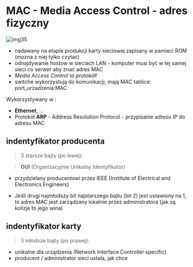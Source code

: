 # MAC - Media Access Control - adres fizyczny

![img35](/lab1/img/img35.webp)

- nadawany na etapie produkcji karty sieciowej zapisany w pamieci ROM (mozna z niej tylko czytac)
- odnajdywanie hostow w sieciach LAN - komputer musi być w tej samej sieci co serwer aby znać adres MAC
- _Media Access Control to protokół!_
- switche wykorzystują do komunikacji, mają MAC tablice: port_urzadzenia:MAC

Wykorzystywany w :

- **Ethernet**, ...
- Protokół **ARP** - Address Resolution Protocol - przypisanie adresu IP do adresu MAC

## indentyfikator producenta

> 3 starsze bajty (po lewej):

> **OUI** (Organizacyjnie Unikalny Identyfikator)

- przydzielany producentowi przez IEEE (Institute of Electrical and Electronics Engineers)

- Jeśli drugi najmłodszy bit najstarszego bajtu (bit 2) jest ustawiony na 1, to adres MAC jest zarządzany lokalnie przez administratora (jak są kolizje to jego wina)

## indentyfikator karty

> 3 młodsze bajty (po prawej):

- unikalne dla urządzenia (Network Interface Controller specific)
- producent / administrator sieci ustala, jak chce
